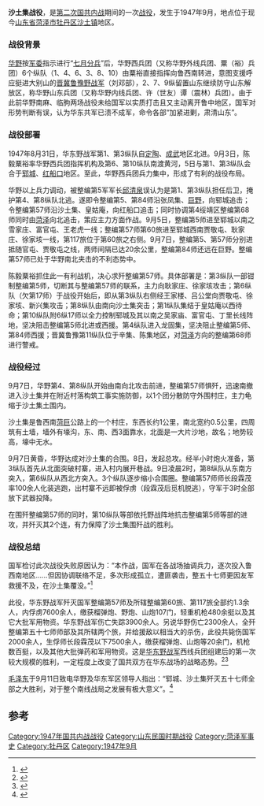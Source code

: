 {{Infobox Military Conflict
|campaign =
|caption =
|conflict = 沙土集戰役
|partof=[[第二次國共内戰|第二次國共内戰]]
|date = 1947年9月7日－9月9日
|place = {{CHN-1928}}[[山東省_(中華民國)|山東省]][[菏泽市|菏泽市]][[沙土镇_(菏泽市)|沙土集]]
|result = 华东野战军胜利，国民革命军整編第57師被殲滅。
|combatant1 = [[File:People's_Liberation_Army_Flag_of_the_People's_Republic_of_China.svg|22px]]  [[华东野战军|解放军华东野战军西兵团]]<br/>第1纵队<br/>第3纵队<br/>第4纵队<br/>第6纵队<br/>第8纵队<br/>第10纵队<br/>[[File:People's_Liberation_Army_Flag_of_the_People's_Republic_of_China.svg|22px]]  [[第二野战军|解放军晋冀鲁豫野战军]]<br/>第11纵队
|combatant2 = [[File:Flag_of_the_Republic_of_China_Army.svg|22px]] [[国民革命军|国民革命军]]整编第5军 <br/> [[国民革命军第五军|整编第5师]]<br/>整编第57师<br/>整编第84师<br/> [[File:Flag_of_the_Republic_of_China_Army.svg|22px]] [[国民革命军|国民革命军]]第4绥靖区 <br/> 整编第68师
|commander1 = [[File:People's_Liberation_Army_Flag_of_the_People's_Republic_of_China.svg|22px]] [[粟裕|粟裕]]<br/>[[File:People's_Liberation_Army_Flag_of_the_People's_Republic_of_China.svg|22px]] [[陈毅|陈毅]]<br/>
|commander2=[[File:Flag_of_the_Republic_of_China_Army.svg|22px]] [[邱清泉|邱清泉]]<br/>[[File:Flag_of_the_Republic_of_China_Army.svg|22px]] [[段霖茂|段霖茂]]<br/>
|strength1=7个纵队（相当于[[军_(编制单位)|军]]）
|strength2=4个整编师（相当于军）
|casualties1=伤亡约3,900人
|casualties2=13,000人，其中被俘7,600人
}}

'''沙土集战役'''，是[[第二次国共内战|第二次国共内战]]期间的一次[[战役|战役]]，发生于1947年9月，地点位于现今[[山东省|山东省]][[菏泽市|菏泽市]][[牡丹区|牡丹区]][[沙土镇_(菏泽市)|沙土镇]]地区。

=== 战役背景 ===

[[华野|华野]]按[[中央军事委员会|军委]]指示进行“[[七月分兵|七月分兵]]”后，华野西兵团（又称华野外线兵团、粟（裕）兵团）6个纵队（1、4、6、3、8、10）由粟裕直接指挥向鲁西南转进，意图支援呼应挺进大别山的[[晋冀鲁豫野战军|晋冀鲁豫野战军]]（刘邓部），2、7、9纵留置山东继续防守山东解放区，称华野山东兵团（又称华野内线兵团、许（世友）谭（震林）兵团）。由于此前华野南麻、临朐两场战役未给国军以实质打击且又主动离开鲁中地区，国军对形势判断有误，认为华东共军已溃不成军，命令各部“加紧进剿，肃清山东”。

=== 战役部署 ===

1947年8月31日，华东野战军第1、第3纵队自[[定陶|定陶]]、[[成武|成武]]地区北进。9月3日，陈毅粟裕率华野西兵团指挥机构及第6、第10纵队南渡黄河，5日与第1、第3纵队会合于[[郓城|郓城]]、[[红船镇|红船口]]地区。至此，华野西兵团兵力集中，形成了有利的战役布局。

华野以上兵力调动，被整编第5军军长[[邱清泉|邱清泉]]误认为是第1、第3纵队担任后卫，掩护第4、第8纵队北逃。遂即令整编第5、第84师沿张凤集、[[巨野|巨野]]，向郓城追击；令整编第57师沿沙土集、皇姑庵，向红船口追击；同时协调第4绥靖区整编第68师同时由[[菏泽|菏泽]]向北追击，策应主力方面作战。9月5日，整编第5师进至郓城以南之雪家庄、富官屯、王老虎一线；整编第57师第60旅进至郓城西南贾敬屯、耿家庄、徐家垓一线，第117旅位于第60旅之右侧。9月7日，整编第5、第57师分别进抵随官屯、贾敬屯之线，两师间隔已达20余公里，整编第84师还远在巨野。整编第57师已处于华野南北夹击的不利态势中。

陈毅粟裕抓住此一有利战机，决心求歼整编第57师。具体部署是：第3纵队一部钳制整编第5师，切断其与整编第57师的联系，主力向耿家庄、徐家垓攻击；第6纵队（欠第17师）于战役开始后，即从第3纵队右侧经王家楼、吕公堂向贾敬屯、徐家垓、新兴集攻击；第8纵队由南向沙土集突击；第1纵队集结于皇姑庵以西待命；第10纵队附6纵17师以全力控制郓城及其以南之吴家庙、富官屯、丁里长线阵地，坚决阻击整编第5师北进或西援。第4纵队进入龙固集，坚决阻止整编第5师、第84师西援；晋冀鲁豫第11纵队位于辛集、陈集地区，对[[菏泽|菏泽]]方向的整编第68师进行警戒。

=== 战役经过 ===

9月7日，华野第4、第8纵队开始由南向北攻击前进，整编第57师惧歼，迅速南撤进入沙土集并在附近村落构筑工事实施防御，以1个团分散防守外围村庄，主力龟缩于沙土集土围内。

沙土集是鲁西南[[菏泽|菏]][[巨野|巨]]公路上的一个村庄，东西长约1公里，南北宽约0.5公里，四周筑有土墙，墙外有壕沟，东、南、西3面靠水，北面是一大片沙地，故名；地势较高，壕中无水。

9月7日黄昏，华野达成对沙土集的合围。8日，发起总攻。经半小时炮火准备，第3纵队首先从北面突破村寨，进入村内展开巷战。9日凌晨2时，第8纵队从东南方突入，第6纵队从西北方突入。3个纵队逐步缩小合围圈。整编第57师师长段霖茂率100余人化装逃跑，出村寨不远即被俘虏（段霖茂后觅机脱逃），守军于3时全部放下武器投降。

在围歼整编第57师的同时，第10纵队等部依托野战阵地抗击整编第5师等部的进攻，并歼灭其2个连，有力保障了沙土集围歼战的胜利。

=== 战役总结 ===

国军检讨此次战役失败原因认为：“本作战，国军在各战场抽调兵力，逐次投入鲁西南地区……但因协调联络不足，多次形成孤立，遭匪袭击，整五十七师更因友军救援不及，在沙土集覆没。”<ref>{{cite book|title=《国民革命军战役史》第5部第3册，第643页}}</ref>

此役，华东野战军歼灭国军整编第57师及所辖整编第60旅、第117旅全部约1.3余人，内俘虏7600余人，缴获榴弹炮、野炮、山炮107门，轻重机枪480余挺以及其它大批军用物资。华东野战军伤亡失踪3900余人。另说华野伤亡2300余人，全歼整编第五十七师师部及其所辖两个旅，并给援敌以相当大的杀伤，此役共毙伤国军2000余人，生俘师长段霖茂以下7500余人，缴获榴弹炮、山炮等20余门，机枪数百挺，以及其他大批弹药和军用物资。这是[[华东野战军|华东野战军]]西线兵团组建后的第一次较大规模的胜利，一定程度上改变了国共双方在华东战场的战略态势。<ref name="heze">{{cite web| url=http://www.shatu.gov.cn/Ch/About.asp?ID=14| title=兖州战役| publisher=山东省菏泽市牡丹区沙土镇人民政府| accessdate=2014-06-22}}{{dead link|date=2018年3月 |bot=InternetArchiveBot |fix-attempted=yes }}</ref><ref name="shandongwang">{{cite web| url=http://news.sdchina.com/show/152385.html| title=沙土集战役| publisher=中国山东网| accessdate=2014-06-22| archive-date=2015-04-02| archive-url=https://web.archive.org/web/20150402235422/http://news.sdchina.com/show/152385.html| dead-url=no}}</ref>

[[毛泽东|毛泽东]]于9月11日致电华野及华东军区领导人指出：“郓城、沙土集歼灭五十七师全部之大胜利，对于整个南线战局之发展有极大意义”。<ref>{{cite book|title=《毛泽东军事文集（第四卷）》，第240页，“全歼敌五十七师后的作战部署”，一九四七年九月十一日}}</ref>

==参考==
{{Reflist}}

{{第二次国共内战}}
[[Category:1947年国共内战战役|Category:1947年国共内战战役]]
[[Category:山东民国时期战役|Category:山东民国时期战役]]
[[Category:菏泽军事史|Category:菏泽军事史]]
[[Category:牡丹区|Category:牡丹区]]
[[Category:1947年9月|Category:1947年9月]]